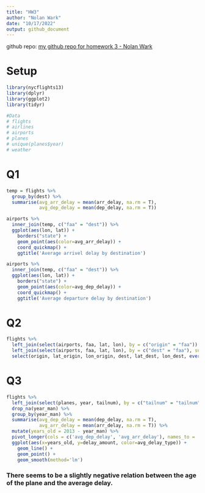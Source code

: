```yaml
---
title: "HW3"
author: "Nolan Wark"
date: "10/17/2022"
output: github_document
---
```


github repo: [my github repo for homework 3 - Nolan Wark](https://github.com/nwark/HW3_Nolan_Wark)

# Setup
```r
library(nycflights13)
library(dplyr)
library(ggplot2)
library(tidyr)
```

```r
#Data
# flights
# airlines
# airports
# planes
# unique(planes$year)
# weather
```

# Q1
```r
temp = flights %>% 
  group_by(dest) %>% 
  summarise(avg_arr_delay = mean(arr_delay, na.rm = T),
            avg_dep_delay = mean(dep_delay, na.rm = T))

airports %>%
  inner_join(temp, c("faa" = "dest")) %>%
  ggplot(aes(lon, lat)) +
    borders("state") +
    geom_point(aes(color=avg_arr_delay)) +
    coord_quickmap() +
    ggtitle('Average arrivel delay by destination')

airports %>%
  inner_join(temp, c("faa" = "dest")) %>%
  ggplot(aes(lon, lat)) +
    borders("state") +
    geom_point(aes(color=avg_dep_delay)) +
    coord_quickmap() +
    ggtitle('Average departure delay by destination')
```


# Q2
```r
flights %>% 
  left_join(select(airports, faa, lat, lon), by = c("origin" = "faa")) %>% 
  left_join(select(airports, faa, lat, lon), by = c("dest" = "faa"), suffix = c("_origin", "_dest")) %>% 
  select(origin, lat_origin, lon_origin, dest, lat_dest, lon_dest, everything())
```


# Q3
```r
flights %>% 
  left_join(select(planes, year, tailnum), by = c("tailnum" = "tailnum"), suffix = c("_flight", "_man")) %>% 
  drop_na(year_man) %>% 
  group_by(year_man) %>% 
  summarise(avg_dep_delay = mean(dep_delay, na.rm = T),
            avg_arr_delay = mean(arr_delay, na.rm = T)) %>% 
  mutate(years_old = 2013 - year_man) %>% 
  pivot_longer(cols = c('avg_dep_delay', 'avg_arr_delay'), names_to = 'avg_delay_type', values_to = 'delay_amount') %>% 
  ggplot(aes(x=years_old, y=delay_amount, color=avg_delay_type)) +
    geom_line() +
    geom_point() +
    geom_smooth(method='lm')

```

### There seems to be a slightly negative relation between the age of the plane and the average delay.
















